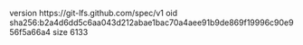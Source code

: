 version https://git-lfs.github.com/spec/v1
oid sha256:b2a4d6dd5c6aa043d212abae1bac70a4aee91b9de869f19996c90e956f5a66a4
size 6133
